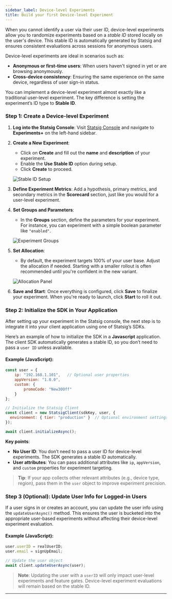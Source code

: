 ```yaml
---
sidebar_label: Device-level Experiments
title: Build your first Device-level Experiment
---
```


When you cannot identify a user via their user ID, device-level experiments allow you to randomize experiments based on a _stable ID_ stored locally on the user's device. This stable ID is automatically generated by Statsig and ensures consistent evaluations across sessions for anonymous users.

Device-level experiments are ideal in scenarios such as:
- **Anonymous or first-time users**: When users haven't signed in yet or are browsing anonymously.
- **Cross-device consistency**: Ensuring the same experience on the same device, regardless of user sign-in status.

You can implement a device-level experiment almost exactly like a traditional user-level experiment. The key difference is setting the experiment’s ID type to **Stable ID**.

### Step 1: Create a Device-level Experiment

1. **Log into the Statsig Console**: Visit [Statsig Console](https://console.statsig.com/) and navigate to **Experiments+** on the left-hand sidebar.
   
2. **Create a New Experiment**:
    - Click on **Create** and fill out the **name** and **description** of your experiment.
    - Enable the **Use Stable ID** option during setup.
    - Click **Create** to proceed.

    ![Stable ID Setup](https://user-images.githubusercontent.com/74584483/175827163-7669bd8d-ee7f-49af-943a-b1f71d95428e.png)

3. **Define Experiment Metrics**: Add a hypothesis, primary metrics, and secondary metrics in the **Scorecard** section, just like you would for a user-level experiment.

4. **Set Groups and Parameters**:
    - In the **Groups** section, define the parameters for your experiment. For instance, you can experiment with a simple boolean parameter like `"enabled"`.
   
    ![Experiment Groups](https://user-images.githubusercontent.com/74584483/175827265-53e18e66-14ce-4d8e-a409-201bd6191615.png)

5. **Set Allocation**:
    - By default, the experiment targets 100% of your user base. Adjust the allocation if needed. Starting with a smaller rollout is often recommended until you're confident in the new variant.
   
    ![Allocation Panel](https://user-images.githubusercontent.com/1315028/138972419-b7c42f97-29ec-407e-851f-3301130a21c5.png)

6. **Save and Start**: Once everything is configured, click **Save** to finalize your experiment. When you're ready to launch, click **Start** to roll it out.

### Step 2: Initialize the SDK in Your Application

After setting up your experiment in the Statsig console, the next step is to integrate it into your client application using one of Statsig’s SDKs.

Here’s an example of how to initialize the SDK in a **Javascript** application. The client SDK automatically generates a stable ID, so you don’t need to pass a `user ID` unless available.

#### Example (JavaScript):

```javascript
const user = {
    ip: "192.168.1.101",   // Optional user properties
    appVersion: "1.0.0",
    custom: {
        promoCode: "New30Off"
    }
};

// Initialize the Statsig Client
const client = new StatsigClient(sdkKey, user, {
  environment: { tier: "production" }  // Optional environment settings
});

await client.initializeAsync();
```

**Key points**:
- **No User ID**: You don’t need to pass a user ID for device-level experiments. The SDK generates a stable ID automatically.
- **User attributes**: You can pass additional attributes like `ip`, `appVersion`, and `custom` properties for experiment targeting.

> **Tip**: If your app collects other relevant attributes (e.g., device type, region), pass them in the `user` object to improve experiment precision.

### Step 3 (Optional): Update User Info for Logged-in Users

If a user signs in or creates an account, you can update the user info using the `updateUserAsync()` method. This ensures the user is bucketed into the appropriate user-based experiments without affecting their device-level experiment evaluation.

#### Example (JavaScript):

```javascript
user.userID = realUserID;
user.email = signUpEmail;

// Update the user object
await client.updateUserAsync(user);
```

> **Note**: Updating the user with a `userID` will only impact user-level experiments and feature gates. Device-level experiment evaluations will remain based on the stable ID.

---
